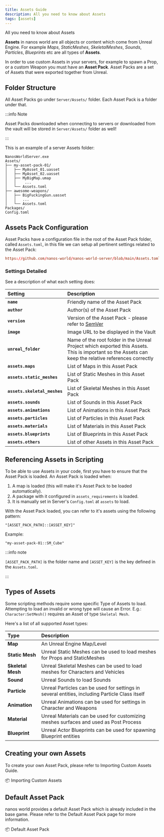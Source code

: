 ```yaml
---
title: Assets Guide
description: All you need to know about Assets
tags: [assets]
---
```



All you need to know about Assets

**Assets** in nanos world are all objects or content which come from Unreal Engine. For example _Maps_, _StaticMeshes_, _SkeletalMeshes_, _Sounds_, _Particles_, _Blueprints_ etc are all types of **Assets**.

In order to use custom Assets in your servers, for example to spawn a Prop, or a custom Weapon you must have an **Asset Pack**. Asset Packs are a set of Assets that were exported together from Unreal.


## Folder Structure

All Asset Packs go under `Server/Assets/` folder. Each Asset Pack is a folder under that.

:::info Note

Asset Packs downloaded when connecting to servers or downloaded from the vault will be stored in `Server/Assets/` folder as well!

:::

This is an example of a server Assets folder:

```text title="Server Folder"
NanosWorldServer.exe
Assets/
├── my-asset-pack-01/
│   ├── MyAsset_01.uasset
│   ├── MyAsset_02.uasset
│   ├── MyBigMap.umap
│   │    ...
│   └── Assets.toml
├── awesome-weapons/
│   ├── BigFuckingGun.uasset
│   │   ...
│   └── Assets.toml
Packages/
Config.toml
```

## Assets Pack Configuration

Asset Packs have a configuration file in the root of the Asset Pack folder, called `Assets.toml`, in this file we can setup all pertinent settings related to the Asset Pack:

```toml reference
https://github.com/nanos-world/nanos-world-server/blob/main/Assets.toml
```


### Settings Detailed

See a description of what each setting does:

| Setting | Description |
| :--- | :--- |
| **`name`** | Friendly name of the Asset Pack |
| **`author`** | Author(s) of the Asset Pack |
| **`version`** | Version of the Asset Pack - please refer to [SemVer](https://semver.org/) |
| **`image`** | Image URL to be displayed in the Vault |
| **`unreal_folder`** | Name of the root folder in the Unreal Project which exported this Assets. This is important so the Assets can keep the relative references correctly |
| **`assets.maps`** | List of Maps in this Asset Pack |
| **`assets.static_meshes`** | List of Static Meshes in this Asset Pack |
| **`assets.skeletal_meshes`** | List of Skeletal Meshes in this Asset Pack |
| **`assets.sounds`** | List of Sounds in this Asset Pack |
| **`assets.animations`** | List of Animations in this Asset Pack |
| **`assets.particles`** | List of Particles in this Asset Pack |
| **`assets.materials`** | List of Materials in this Asset Pack |
| **`assets.blueprints`** | List of Blueprints in this Asset Pack |
| **`assets.others`** | List of other Assets in this Asset Pack |


## Referencing Assets in Scripting

To be able to use Assets in your code, first you have to ensure that the Asset Pack is loaded. An Asset Pack is loaded when:

1. A map is loaded (this will make it's Asset Pack to be loaded automatically).
2. A package with it configured in `assets_requirements` is loaded.
3. It is manually set in Server's `Config.toml` at `assets` to load.

With the Asset Pack loaded, you can refer to it's assets using the following pattern: 

`"[ASSET_PACK_PATH]::[ASSET_KEY]"`

Example:

`"my-asset-pack-01::SM_Cube"`

:::info note

`[ASSET_PACK_PATH]` is the folder name and `[ASSET_KEY]` is the key defined in the `Assets.toml`.

:::


## Types of Assets

Some scripting methods require some specific Type of Assets to load. Attempting to load an invalid or wrong type will cause an Error. E.g.: `Character:SetMesh()` requires an Asset of type `Skeletal Mesh`.

Here's a list of all supported Asset types:

| Type | Description |
| :--- | :--- |
| **Map** | An Unreal Engine Map/Level |
| **Static Mesh** | Unreal Static Meshes can be used to load meshes for Props and StaticMeshes |
| **Skeletal Mesh** | Unreal Skeletal Meshes can be used to load meshes for Characters and Vehicles |
| **Sound** | Unreal Sounds to load Sounds |
| **Particle** | Unreal Particles can be used for settings in several entities, including Particle Class itself |
| **Animation** | Unreal Animations can be used for settings in Character and Weapons |
| **Material** | Unreal Materials can be used for customizing meshes surfaces and used as Post Process |
| **Blueprint** | Unreal Actor Blueprints can be used for spawning Blueprint entities |


## Creating your own Assets

To create your own Asset Pack, please refer to Importing Custom Assets Guide.

<ReferenceLink href="assets-modding/creating-assets/setting-up-ue">📦 Importing Custom Assets</ReferenceLink>


## Default Asset Pack

nanos world provides a default  Asset Pack which is already included in the base game. Please refer to the Default Asset Pack page for more information.

<ReferenceLink href="assets-modding/default-asset-pack/default-assets-list">📦 Default Asset Pack</ReferenceLink>